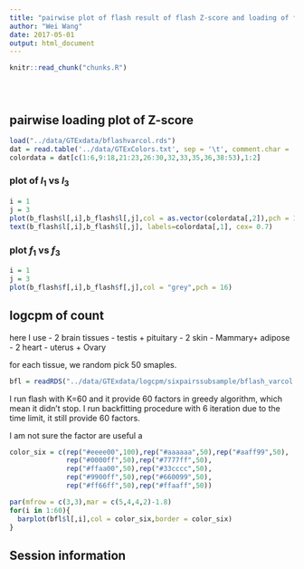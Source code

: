 ```yaml
---
title: "pairwise plot of flash result of flash Z-score and loading of flash on logcpm of count data"
author: "Wei Wang"
date: 2017-05-01
output: html_document
---
```


<!-- The file analysis/chunks.R contains chunks that define default settings
shared across the workflowr files. -->
```r
knitr::read_chunk("chunks.R")
```

<!-- Update knitr chunk options -->
```r
```

<!-- Insert the date the file was last updated -->
```r
```

<!-- Insert the code version (Git commit SHA1) if Git repository exists and R
 package git2r is installed -->
```r
```

<!-- Add your analysis here -->

## pairwise loading plot of Z-score

```r
load("../data/GTExdata/bflashvarcol.rds")
dat = read.table('../data/GTExColors.txt', sep = '\t', comment.char = '')
colordata = dat[c(1:6,9:18,21:23,26:30,32,33,35,36,38:53),1:2]
```

### plot of $l_1$ vs $l_3$

```r
i = 1
j = 3
plot(b_flash$l[,i],b_flash$l[,j],col = as.vector(colordata[,2]),pch = 16)
text(b_flash$l[,i],b_flash$l[,j], labels=colordata[,1], cex= 0.7)
```

### plot $f_1$ vs $f_3$

```r
i = 1
j = 3
plot(b_flash$f[,i],b_flash$f[,j],col = "grey",pch = 16)

```

## logcpm of count

here I use
- 2 brain tissues
- testis + pituitary
- 2 skin
- Mammary+ adipose
- 2 heart
- uterus + Ovary

for each tissue, we random pick 50 smaples. 

```r
bfl = readRDS("../data/GTExdata/logcpm/sixpairssubsample/bflash_varcol.rds")
```

I run flash with K=60 and it provide 60 factors in greedy algorithm, which mean it didn't stop. I run backfitting procedure with 6 iteration due to the time limit, it still provide 60 factors. 

I am not sure the factor are useful a

```r
color_six = c(rep("#eeee00",100),rep("#aaaaaa",50),rep("#aaff99",50),
              rep("#0000ff",50),rep("#7777ff",50),
              rep("#ffaa00",50),rep("#33cccc",50),
              rep("#9900ff",50),rep("#660099",50),
              rep("#ff66ff",50),rep("#ffaaff",50))

par(mfrow = c(3,3),mar = c(5,4,4,2)-1.8)
for(i in 1:60){
  barplot(bfl$l[,i],col = color_six,border = color_six)
}
```

## Session information

<!-- Insert the session information into the document -->
```r
```
